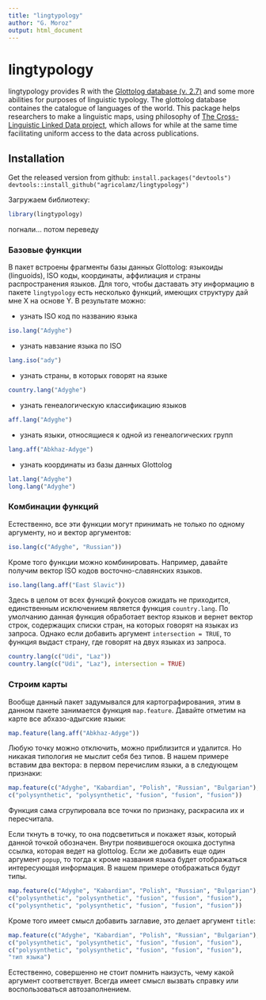 ```yaml
---
title: "lingtypology"
author: "G. Moroz"
output: html_document
---
```


# lingtypology

lingtypology provides R with the [Glottolog database (v. 2.7)](http://glottolog.org/) and some more abilities for purposes of linguistic typology. The glottolog database containes the catalogue of languages of the world. This package helps researchers to make a linguistic maps, using philosophy of [The Cross-Linguistic Linked Data project](http://clld.org/), which allows for while at the same time facilitating uniform access to the data across publications.

## Installation

Get the released version from github:
`install.packages("devtools")`
`devtools::install_github("agricolamz/lingtypology")`

Загружаем библиотеку:
```r
library(lingtypology)
```
погнали... потом переведу

### Базовые функции
В пакет встроены фрагменты базы данных Glottolog: языкоиды (linguoids), ISO коды, координаты, аффилиация и страны распространения языков. Для того, чтобы даставать эту информацию в пакете `lingtypology` есть несколько функций, имеющих структуру дай мне X на основе Y. В результате можно:

- узнать ISO код по названию языка
```r
iso.lang("Adyghe")
```
- узнать навзание языка по ISO
```r
lang.iso("ady")
```
- узнать страны, в которых говорят на языке
```r
country.lang("Adyghe")
```
- узнать генеалогическую классификацию языков
```r
aff.lang("Adyghe")
```
- узнать языки, относящиеся к одной из генеалогических групп
```r
lang.aff("Abkhaz-Adyge")
```
- узнать координаты из базы данных Glottolog
```r
lat.lang("Adyghe")
long.lang("Adyghe")
```

### Комбинации функций
Естественно, все эти функции могут принимать не только по одному аргументу, но и вектор аргументов:
```r
iso.lang(c("Adyghe", "Russian"))
```
Кроме того функции можно комбинировать. Например, давайте получим вектор ISO кодов восточно-славянских языков.
```r
iso.lang(lang.aff("East Slavic"))
```
Здесь в целом от всех функций фокусов ожидать не приходится, единственным исключением является функция `country.lang`. По умолчанию данная функция обработает вектор языков и вернет вектор строк, содержащих списки стран, на которых говорят на языках из запроса. Однако если добавить аргумент `intersection = TRUE`, то функция выдаст страну, где говорят на двух языках из запроса.
```r
country.lang(c("Udi", "Laz"))
country.lang(c("Udi", "Laz"), intersection = TRUE)
```

### Строим карты
Вообще данный пакет задумывался для картографирования, этим в данном пакете занимается функция `map.feature`. Давайте отметим на карте все абхазо-адыгские языки:
```r
map.feature(lang.aff("Abkhaz-Adyge"))
```
Любую точку можно отключить, можно приблизится и удалится. Но никакая типология не мыслит себя без типов. В нашем примере вставим два вектора: в первом перечислим языки, а в следующем признаки:
```r
map.feature(c("Adyghe", "Kabardian", "Polish", "Russian", "Bulgarian"),
c("polysynthetic", "polysynthetic", "fusion", "fusion", "fusion"))
```
Функция сама сгрупировала все точки по признаку, раскрасила их и пересчитала.

Если ткнуть в точку, то она подсветиться и покажет язык, который данной точкой обозначен. Внутри появившегося окошка доступна ссылка, которая ведет на glottolog. Если же добавить еще один аргумент `popup`, то тогда к кроме названия языка будет отображаться интересующая информация. В нашем примере отображаться будут типы.
```r
map.feature(c("Adyghe", "Kabardian", "Polish", "Russian", "Bulgarian"),
c("polysynthetic", "polysynthetic", "fusion", "fusion", "fusion"),
c("polysynthetic", "polysynthetic", "fusion", "fusion", "fusion"))
```
Кроме того имеет смысл добавить заглавие, это делает аргумент `title`:
```r
map.feature(c("Adyghe", "Kabardian", "Polish", "Russian", "Bulgarian"),
c("polysynthetic", "polysynthetic", "fusion", "fusion", "fusion"),
c("polysynthetic", "polysynthetic", "fusion", "fusion", "fusion"),
"тип языка")
```
Естественно, совершенно не стоит помнить наизусть, чему какой аргумент соответствует. Всегда имеет смысл вызвать справку или воспользоваться автозаполнением.
